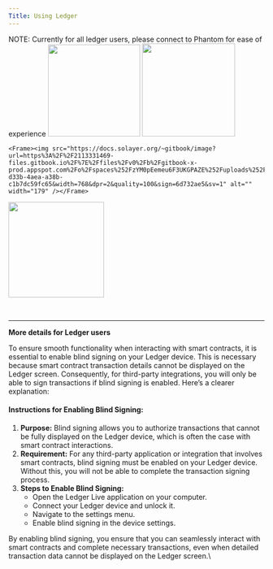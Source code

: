 ```yaml
---
Title: Using Ledger
---
```


<Warning>
NOTE: Currently for all ledger users, please connect to Phantom for ease of experience
</Warning>

<Steps>
<Step title="First, we assume you already have Phantom downloaded in your browser extension. If not, please set up with Phantom setup instructions">
</Step>

<Step title="Click on the top left menu icon">

<Frame><img src="https://docs.solayer.org/~gitbook/image?url=https%3A%2F%2F2113331469-files.gitbook.io%2F%7E%2Ffiles%2Fv0%2Fb%2Fgitbook-x-prod.appspot.com%2Fo%2Fspaces%252FzYM0pEemeu6F3UKGPAZE%252Fuploads%252FxZC4ZWuAdNvRAS962H6S%252Fimage.png%3Falt%3Dmedia%26token%3Dff866a8e-6e25-4b92-8ddc-31806ef89170&width=768&dpr=2&quality=100&sign=cf09c12e&sv=1" alt="" width="181" /></Frame>
</Step

>
<Step title="Click on the plus button">

<Frame><img src="https://docs.solayer.org/~gitbook/image?url=https%3A%2F%2F2113331469-files.gitbook.io%2F%7E%2Ffiles%2Fv0%2Fb%2Fgitbook-x-prod.appspot.com%2Fo%2Fspaces%252FzYM0pEemeu6F3UKGPAZE%252Fuploads%252FNBS5ygESSCvOWMbIzHQk%252Fimage.png%3Falt%3Dmedia%26token%3D70b51e3c-a8a1-4a50-b8b9-a13ff18fe735&width=768&dpr=2&quality=100&sign=17b40e4&sv=1" alt="" width="183" /></Frame>
</Step>

<Step title="Click 'Connect Hardware Wallet'">

    <Frame><img src="https://docs.solayer.org/~gitbook/image?url=https%3A%2F%2F2113331469-files.gitbook.io%2F%7E%2Ffiles%2Fv0%2Fb%2Fgitbook-x-prod.appspot.com%2Fo%2Fspaces%252FzYM0pEemeu6F3UKGPAZE%252Fuploads%252FsniNvjEyfgwC29FlQV3Y%252Fimage.png%3Falt%3Dmedia%26token%3Dbee21725-d33b-4aea-a38b-c1b7dc59fc65&width=768&dpr=2&quality=100&sign=6d732ae5&sv=1" alt="" width="179" /></Frame>
</Step>

<Step title="Complete the process of connecting wallet with Phantom">

<Frame><img src="https://docs.solayer.org/~gitbook/image?url=https%3A%2F%2F2113331469-files.gitbook.io%2F%7E%2Ffiles%2Fv0%2Fb%2Fgitbook-x-prod.appspot.com%2Fo%2Fspaces%252FzYM0pEemeu6F3UKGPAZE%252Fuploads%252FsUTqdUfIECwv6MAxxLEn%252Fimage.png%3Falt%3Dmedia%26token%3D5cc26af6-ee15-4cd1-882f-53ab5dcf56c3&width=768&dpr=2&quality=100&sign=70432a71&sv=1" alt="" width="188" /></Frame>
</Step>

<Step title="Please make sure to enable blind signing, as the smart contract transactions cannot be displayed on Ledger. Therefore for third party integrations, you will only be able to sign the transaction if blind signing is on. [Please DYOR before doing so as well]"></Step>

<Step title="You may see 'unrecognized' as Ledger cannot read smart contract details, therefore Ledger will automatically display as 'unrecognized'"></Step>

<Step title="Direct back to app.solayer.org and make sure to click on 'I am using Ledger with Phantom'">

<Frame><img src="https://docs.solayer.org/~gitbook/image?url=https%3A%2F%2F2113331469-files.gitbook.io%2F%7E%2Ffiles%2Fv0%2Fb%2Fgitbook-x-prod.appspot.com%2Fo%2Fspaces%252FzYM0pEemeu6F3UKGPAZE%252Fuploads%252FpM4cMJ1XUeLWFPTkZcTP%252Fimage.png%3Falt%3Dmedia%26token%3Ddf9459f6-564c-43ac-983d-5dc37cb3fa82&width=768&dpr=2&quality=100&sign=42b929b6&sv=1" alt="" /></Frame>
</Step>

<Step title="Click on Phantom tab">
</Step>

<Step title="Confirm the transaction">

<Frame><img src="https://docs.solayer.org/~gitbook/image?url=https%3A%2F%2F2113331469-files.gitbook.io%2F%7E%2Ffiles%2Fv0%2Fb%2Fgitbook-x-prod.appspot.com%2Fo%2Fspaces%252FzYM0pEemeu6F3UKGPAZE%252Fuploads%252FKkXQcIfhj75FZyKtveid%252Fimage.png%3Falt%3Dmedia%26token%3De6f7c159-835c-462e-b15f-8fc642ebc8b3&width=768&dpr=2&quality=100&sign=fea3a361&sv=1" alt="" /></Frame>
</Step>

<Step title=" Select 'Confirm' transaction by confirming on your hardware device.">

<Frame><img src="https://docs.solayer.org/~gitbook/image?url=https%3A%2F%2F2113331469-files.gitbook.io%2F%7E%2Ffiles%2Fv0%2Fb%2Fgitbook-x-prod.appspot.com%2Fo%2Fspaces%252FzYM0pEemeu6F3UKGPAZE%252Fuploads%252FHaTO84q0hup64aLQg33u%252Fimage.png%3Falt%3Dmedia%26token%3D52430d7e-467c-4226-ae6e-7aa080661845&width=768&dpr=2&quality=100&sign=8e0106d0&sv=1" alt="" /></Frame>
</Step>

<Step title=" You have successfully staked Native SOL.">


<Frame><img src="https://docs.solayer.org/~gitbook/image?url=https%3A%2F%2F2113331469-files.gitbook.io%2F%7E%2Ffiles%2Fv0%2Fb%2Fgitbook-x-prod.appspot.com%2Fo%2Fspaces%252FzYM0pEemeu6F3UKGPAZE%252Fuploads%252Flq203POkhuCd7NwREjDa%252Fimage.png%3Falt%3Dmedia%26token%3Dfaef3155-da33-4eeb-b5fe-431c3b98aa49&width=768&dpr=2&quality=100&sign=7c08b5b3&sv=1" alt="" /></Frame>
</Step>

<Step title="You will see sSOL or sLST-SOL in your wallet as a representation SPL. Please note that it is NOT transferrable and will be made redeemable/transferrable at a later Epoch noted in our release schedule">
</Step>

<Step title="As whitelisted individuals, you will be directly taken to app.solayer.org staking page"></Step>

<Step title="If you are not invited, please wait for Epoch 1. We work closely with supporters and collaborators for Epoch 0 for security reasons;"></Step>

</Steps>

***

**More details for Ledger users**

To ensure smooth functionality when interacting with smart contracts, it is essential to enable blind signing on your Ledger device. This is necessary because smart contract transaction details cannot be displayed on the Ledger screen. Consequently, for third-party integrations, you will only be able to sign transactions if blind signing is enabled. Here’s a clearer explanation:

#### Instructions for Enabling Blind Signing:

1. **Purpose:** Blind signing allows you to authorize transactions that cannot be fully displayed on the Ledger device, which is often the case with smart contract interactions.
2. **Requirement:** For any third-party application or integration that involves smart contracts, blind signing must be enabled on your Ledger device. Without this, you will not be able to complete the transaction signing process.
3. **Steps to Enable Blind Signing:**
   * Open the Ledger Live application on your computer.
   * Connect your Ledger device and unlock it.
   * Navigate to the settings menu.
   * Enable blind signing in the device settings.

By enabling blind signing, you ensure that you can seamlessly interact with smart contracts and complete necessary transactions, even when detailed transaction data cannot be displayed on the Ledger screen.\

